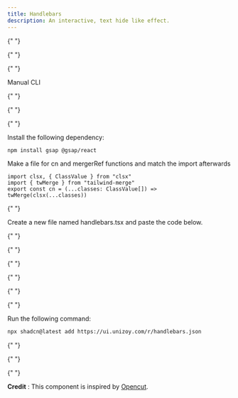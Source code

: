```yaml
---
title: Handlebars
description: An interactive, text hide like effect.
---
```

{" "}

<ComponentPreview
name="handlebars-demo"
className="[&_.preview>[data-orientation=vertical]]:sm:max-w-[70%]"
/>

{" "}

<Tabs defaultValue="manual">

{" "}

<TabsList>
<TabsTrigger value="manual">Manual</TabsTrigger>
<TabsTrigger value="cli">CLI</TabsTrigger>
</TabsList>

{" "}

<TabsContent value="manual">

{" "}

<Steps>

{" "}

<Step>Install the following dependency:</Step>

```bash
npm install gsap @gsap/react
```

<Step>
  Make a file for cn and mergerRef functions and match the import
  afterwards
</Step>

```tsx
import clsx, { ClassValue } from "clsx"
import { twMerge } from "tailwind-merge"
export const cn = (...classes: ClassValue[]) => twMerge(clsx(...classes))
```

{" "}

<Step>
Create a new file named handlebars.tsx and paste the code below.
</Step>

{" "}

<ComponentSource name="handlebars" />

{" "}


</Steps>

{" "}

</TabsContent>

{" "}

<TabsContent value="cli">

{" "}

<Steps>

{" "}

<Step>Run the following command:</Step>

```bash
npx shadcn@latest add https://ui.unizoy.com/r/handlebars.json
```

{" "}

</Steps>

{" "}

</TabsContent>

{" "}

</Tabs>

<Callout className="mb-6">

**Credit** : This component is inspired by [Opencut](https://opencut.app/).

</Callout>